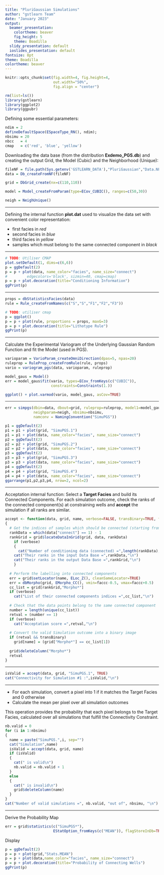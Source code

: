```yaml
---
title: "PluriGaussian Simulations"
author: "gstlearn Team"
date: "January 2023"
output:
  beamer_presentation:
    colortheme: beaver
    fig_height: 5
    theme: Boadilla
  slidy_presentation: default
  ioslides_presentation: default
fontsize: 8pt
theme: Boadilla
colortheme: beaver
---
```


```r
knitr::opts_chunk$set(fig.width=4, fig.height=4, 
                      out.width="50%",
                      fig.align = "center") 
```

\frametitle{Preamble}

```r
rm(list=ls())
library(gstlearn)
library(ggplot2)
library(ggpubr)
```

Defining some essential parameters:

```r
ndim = 2
defineDefaultSpace(ESpaceType_RN(), ndim);
nbsimu = 20
nbcc   = 4
cmap   = c('red', 'blue', 'yellow')
```

Downloading the data base (from the distribution **Exdemo_PGS.db**) and creating the output Grid, the Model (Cubic) and the Neighborhood (Unique):

```r
fileNF = file.path(Sys.getenv('GSTLEARN_DATA'),"PluriGaussian","Data.NF")
data = Db_createFromNF(fileNF)

grid = DbGrid_create(nx=c(110,110))

model = Model_createFromParam(type=ECov_CUBIC(), ranges=c(50,30))

neigh = NeighUnique()
```

---

\frametitle{Defining Internal Display Function}

Defining the internal function **plot.dat** used to visualize the data set with convenient color representation:

- first facies in *red*
- second facies in *blue*
- third facies in *yellow*
- samples which must belong to the same connected component in *black*

---

\frametitle{Display Data}

```r
# TODO: Utiliser CMAP
plot.setDefault(1, dims=c(6,6))
p = ggDefault(2)
p = p + plot(data, name_color="facies", name_size="connect")
#         edgecolors='black', sizmin=40, cmap=cmap)
p = p + plot.decoration(title="Conditioning Information")
ggPrint(p)
```

---

\frametitle{Proportions and Lithotype Rule}

```r
props = dbStatisticsFacies(data)
rule = Rule_createFromNames(c("S","S","F1","F2","F3"))

# TODO: utiliser cmap
p = ggplot()
p = p + plot(rule, proportions = props, maxG=3)
p = p + plot.decoration(title="Lithotype Rule")
ggPrint(p)
```

---

\frametitle{Model of Underlying GRF}

Calculate the Experimental Variogram of the Underlying Gaussian Random Function and fit the Model (used in PGS).

```r
varioparam = VarioParam_createOmniDirection(dpas=5, npas=20)
ruleprop = RuleProp_createFromRule(rule, props)
vario = variogram_pgs(data, varioparam, ruleprop)

model_gaus = Model()
err = model_gaus$fit(vario, types=ECov_fromKeys(c("CUBIC")), 
                     constraints=Constraints(1.))

ggplot() + plot.varmod(vario, model_gaus, asCov=TRUE)
```

---

\frametitle{PluriGaussian Simulation}

```r
err = simpgs(dbin=data, dbout=grid, ruleprop=ruleprop, model1=model_gaus, 
             neighparam=neigh, nbsimu=nbsimu,
             namconv = NamingConvention("SimuPGS"))
```


```r
p1 = ggDefault(2)
p1 = p1 + plot(grid, "SimuPGS.1")
p1 = p1 + plot(data, name_color="facies", name_size="connect")
p2 = ggDefault(2)
p2 = p2 + plot(grid, "SimuPGS.2")
p2 = p2 + plot(data, name_color="facies", name_size="connect")
p3 = ggDefault(2)
p3 = p3 + plot(grid, "SimuPGS.3")
p3 = p3 + plot(data, name_color="facies", name_size="connect")
p4 = ggDefault(2)
p4 = p4 + plot(grid, "SimuPGS.4")
p4 = p4 + plot(data, name_color="facies", name_size="connect")
ggarrange(p1,p2,p3,p4, nrow=2, ncol=2)
```

---

\frametitle{Acceptation Function}

Acceptation internal function: Select a **Target Facies** and build its Connected Components. For each simulation outcome, check the ranks of the connected component(s) at constraining wells and **accept** the simulation if all ranks are similar.

```r
accept <- function(data, grid, name, verbose=FALSE, transBinary=TRUE, faccc=2)
{
  # Get the indices of samples which should be connected (starting from 0)
  rankData = which(data["connect"] == 1) - 1
  rankGrid = grid$locateDataInGrid(grid, data, rankData)
	if (verbose)
	{
	  cat("Number of conditioning data (connected) =",length(rankData),"\n")
    cat("Their ranks in the input Data Base =",rankData,"\n")
    cat("Their ranks in the output Data Base =",rankGrid,"\n")
	}
  
  # Perform the labelling into connected components
  err = grid$setLocator(name, ELoc_Z(), cleanSameLocator=TRUE)
  err = dbMorpho(grid, EMorpho_CC(), vmin=faccc-0.5, vmax=faccc+0.5)
  cc_list = grid[rankGrid,"Morpho*"]
  if (verbose)
    cat("List of their connected components indices =",cc_list,"\n")
  
  # Check that the data points belong to the same connected component
  number = length(unique(cc_list))
  retval = (number == 1)
  if (verbose)
    cat("Acceptation score =",retval,"\n")
        
  # Convert the valid Simulation outcome into a binary image
  if (retval && transBinary)
    grid[name] = (grid["Morpho*"] == cc_list[1])
    
  grid$deleteColumn("Morpho*")
  retval
}
```

---

\frametitle{Experiment the Acceptation Function on one Simulation outcome}

```r
isValid = accept(data, grid, "SimuPGS.1", TRUE)
cat("Connectivity for Simulation #1 :",isValid,"\n")
```

---

\frametitle{Probability Map}

* For each simulation, convert a pixel into 1 if it matches the Target Facies and 0 otherwise
* Calculate the mean per pixel over all simulation outcomes

This operation provides the probability that each pixel belongs to the Target Facies, calculated over all simulations that fulfill the Connectivity Constraint. 

```r
nb.valid = 0
for (i in 1:nbsimu)
{
  name = paste("SimuPGS.",i, sep="")
  cat("Simulation",name)
  isValid = accept(data, grid, name)
  if (isValid)
  {
    cat(" is valid\n")
    nb.valid = nb.valid + 1
  }
  else
  {
    cat(" is invalid\n")
    grid$deleteColumn(name)
  }
}
cat("Number of valid simulations =", nb.valid, "out of", nbsimu, "\n")
```

---

\frametitle{Probability Map}

Derive the Probability Map

```r
err = grid$statistics(c("SimuPGS*"),
                      EStatOption_fromKeys(c("MEAN")), flagStoreInDb=TRUE)
```

Display

```r
p = ggDefault(2)
p = p + plot(grid,"Stats.MEAN")
p = p + plot(data,name_color="facies", name_size="connect")
p = p + plot.decoration(title="Probability of Connecting Wells")
ggPrint(p)
```

